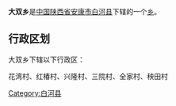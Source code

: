 {{中国乡级行政区
|行政区全称 = 大双乡
|景观照片文件名 = 
|景观照片描述 = 
|汉语拼音 =
|其他语言 = 
|其他语言名称 = 
|位置图文件名 = 
|位置图描述 = 
|自定义图片=
|上级行政区 = [[陕西省|陕西省]][[安康市|安康市]][[白河县|白河县]]
|行政区类别 = [[乡级行政区|乡]]
|行政区划代码 = 
|行政区划 = 
|村委会 = 
|居委会 = 
|建置时间 = 
|领导职位 = 
|领导名称 = 
|政府驻地 = 
|毗邻 = 
|地理坐标 = 
|总面积 = 
|总人口 = 
|户籍人口 = 
|户籍人口年份 = 
|常住人口 = 
|常住人口年份 = 
|人口密度 = 
|GDP = 
|邮政编码 = 
|电话区号 = 
|官方网站 = 
|网站名称 = 
}}
'''大双乡'''是[[中华人民共和国|中国]][[陕西省|陕西省]][[安康市|安康市]][[白河县|白河县]]下辖的一个[[乡级行政区|乡]]。

== 行政区划 ==
大双乡下辖以下行政区：

花湾村、红椿村、兴隆村、三院村、全家村、秧田村

{{陕西小作品}}
{{白河县行政区划}}

[[Category:白河县|Category:白河县]]